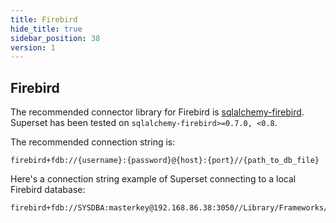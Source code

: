 ---
title: Firebird
hide_title: true
sidebar_position: 38
version: 1
---

## Firebird

The recommended connector library for Firebird is [sqlalchemy-firebird](https://pypi.org/project/sqlalchemy-firebird/).
Superset has been tested on `sqlalchemy-firebird>=0.7.0, <0.8`.

The recommended connection string is:

```
firebird+fdb://{username}:{password}@{host}:{port}//{path_to_db_file}
```

Here's a connection string example of Superset connecting to a local Firebird database:

```
firebird+fdb://SYSDBA:masterkey@192.168.86.38:3050//Library/Frameworks/Firebird.framework/Versions/A/Resources/examples/empbuild/employee.fdb
```
